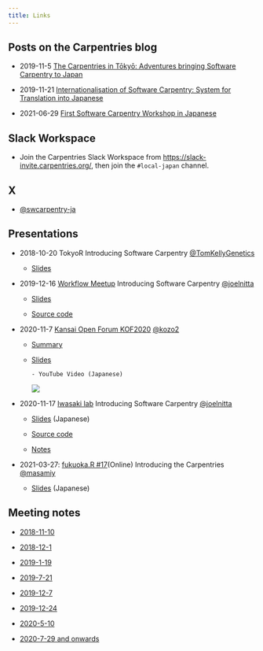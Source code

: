```yaml
---
title: Links
---
```


## Posts on the Carpentries blog

- 2019-11-5 [The Carpentries in Tōkyō: Adventures bringing Software Carpentry to Japan](https://carpentries.org/blog/2019/11/local-team-japan/)

- 2019-11-21 [Internationalisation of Software Carpentry: System for Translation into Japanese](https://carpentries.org/blog/2019/11/translations-in-japanese/)

- 2021-06-29 [First Software Carpentry Workshop in Japanese](https://carpentries.org/blog/2021/06/first-japanese-r-workshop-en/)

## Slack Workspace

- Join the Carpentries Slack Workspace from <https://slack-invite.carpentries.org/>, then join the `#local-japan` channel.

## X

- [@swcarpentry-ja](https://twitter.com/swcarpentry_ja)

## Presentations

- 2018-10-20 TokyoR Introducing Software Carpentry [@TomKellyGenetics](https://github.com/TomKellyGenetics)

   - [Slides](https://www.slideshare.net/Fridayitis/presentation-oct2018tokyo-r)

- 2019-12-16 [Workflow Meetup](https://workflow-meetup-jp.github.io/) Introducing Software Carpentry [@joelnitta](https://github.com/joelnitta)

   - [Slides](https://joelnitta.github.io/swc-trans-2019-12-16/#1)

   - [Source code](https://github.com/joelnitta/swc-trans-2019-12-16)

- 2020-11-7 [Kansai Open Forum KOF2020](https://www.k-of.jp/2020/) [@kozo2](https://github.com/kozo2)

   - [Summary](https://k-of.jp/backend/session/1380)

   - [Slides](https://docs.google.com/presentation/d/1Or3HULEmJZT1P8AFSOl4C9JMfts-4T5FaMb0T9pVNZ8/edit#slide=id.p)


         - YouTube Video (Japanese)
[![](http://img.youtube.com/vi/8nRD6DkgkDw/0.jpg)](http://www.youtube.com/watch?v=8nRD6DkgkDw "KOF2020 ソフトウェア・カーペントリーで研究計算用のスキルを広めよう")

- 2020-11-17 [Iwasaki lab](http://iwasakilab.k.u-tokyo.ac.jp/eindex.html) Introducing Software Carpentry [@joelnitta](https://github.com/joelnitta)

   - [Slides](https://joelnitta.github.io/swc-trans-2020-11-17/#1) (Japanese)

   - [Source code](https://github.com/joelnitta/swc-trans-2020-11-17/)

   - [Notes](https://hackmd.io/TyLqI5dQTmqnnrH94mKn2A?view)

- 2021-03-27: [fukuoka.R #17](https://fukuoka-r.connpass.com/event/206105/)(Online) Introducing the Carpentries [@masamiy](https://github.com/masamiy)

   - [Slides](https://www.slideshare.net/MasamiYamaguchi/what-is-the-carpentries) (Japanese)

## Meeting notes

- [2018-11-10](https://docs.google.com/document/d/1a25dAWiWfNo5-ffe_VGFBdpx-n_O5D2HMYogpaGs1xE/edit)

- [2018-12-1](https://docs.google.com/document/d/1iAmVtqdprjIgo8YercQg9wYwkNdkK4lyp24sL-pt5sA/edit)

- [2019-1-19](https://docs.google.com/document/d/1CfjKSGpuZngPcSkZwV31XPhxtyruerX2pn_lUAP_GV0/edit)

- [2019-7-21](https://docs.google.com/document/d/1WAnWp2s4tIXqo6a8EOABfWizoiPiRe6FI2PTTfNqtZs/edit)

- [2019-12-7](https://docs.google.com/document/d/16IA3ChdGcs-VaPMr30FlSRXq88AVWSjsnqEcMHc9fqQ/edit)

- [2019-12-24](https://hackmd.io/yX10jYXzSb-XVlgdApnOkQ?view)

- [2020-5-10](https://docs.google.com/document/d/1dZR0DHtQ5udNU3gdEvnHv_18j5XuCoVpnDEpdjRDkt0/edit#heading=h.oq2lm1b7nze7)

- [2020-7-29 and onwards](https://docs.google.com/document/d/1guIoZ4a-Nrr-oaBTsbPcZsx6bN_n8jrHGVqGya9OVYA/edit#heading=h.lx3pjqndsni4)

